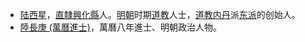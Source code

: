 *[[陆西星|陆西星]]，[[南直隸|直隸]][[兴化县_(江苏)|興化縣]]人。[[明朝|明朝]]时期[[道教|道教]]人士，[[道教|道教]][[内丹|内丹]]派[[东派|东派]]的创始人。
*[[陸長庚_(萬曆進士)|陸長庚 (萬曆進士)]]，萬曆八年進士、明朝政治人物。

{{消歧義|cat=三字陸姓人名消歧義}}